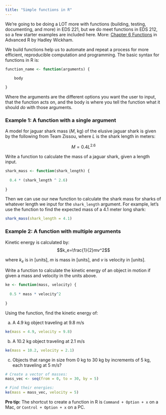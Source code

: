 ```yaml
---
title: "Simple functions in R"
---
```


We're going to be doing a LOT more with functions (building, testing, documenting, and more) in EDS 221, but we do meet functions in EDS 212, so a few starter examples are included here. More: [Chapter 6 Functions](https://adv-r.hadley.nz/functions.html) in Advanced R by Hadley Wickham.  

We build functions help us to automate and repeat a process for more efficient, reproducible computation and programming. The basic syntax for functions in R is:

```r
function_name <- function(arguments) {

    body
    
}
```

Where the arguments are the different options you want the user to input, that the function acts on, and the body is where you tell the function what it should *do* with those arguments. 

### Example 1: A function with a single argument

A model for jaguar shark mass ($M$, kg) of the elusive jaguar shark is given by the following from Team Zissou, where $L$ is the shark length in meters:

$$M=0.4L^{2.6}$$

Write a function to calculate the mass of a jaguar shark, given a length input. 

```r
shark_mass <- function(shark_length) {
  
  0.4 * (shark_length ^ 2.6)
  
}

```
Then we can use our new function to calculate the shark mass for sharks of whatever length we input for the `shark_length` argument. For example, let's use the function to find the expected mass of a 4.1 meter long shark: 

```r
shark_mass(shark_length = 4.1)
```

### Example 2: A function with multiple arguments

Kinetic energy is calculated by: $$k_e=\frac{1}{2}mv^2$$

where $k_e$ is in [units], $m$ is mass in [units], and $v$ is velocity in [units]. 

Write a function to calculate the kinetic energy of an object in motion if given a mass and velocity in the units above.

```r
ke <- function(mass, velocity) {
  
  0.5 * mass * velocity^2
  
}
```

Using the function, find the kinetic energy of: 

a) A 4.9 kg object traveling at 9.8 m/s

```r
ke(mass = 4.9, velocity = 9.8)
```

b) A 10.2 kg object traveling at 2.1 m/s

```r
ke(mass = 10.2, velocity = 2.1)
```

c) Objects that range in size from 0 kg to 30 kg by increments of 5 kg, each traveling at 5 m/s?

```r
# Create a vector of masses: 
mass_vec <- seq(from = 0, to = 30, by = 5)

# Find their energies: 
ke(mass = mass_vec, velocity = 5)
```

**Pro tip:** The shortcut to create a function in R is `Command + Option + x` on a Mac, or `Control + Option + x` on a PC. 

